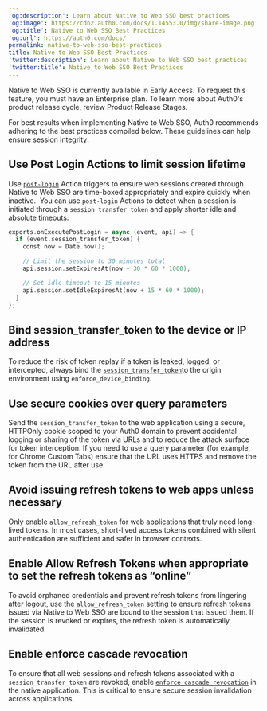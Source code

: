 ---
'og:description': Learn about Native to Web SSO best practices
'og:image': https://cdn2.auth0.com/docs/1.14553.0/img/share-image.png
'og:title': Native to Web SSO Best Practices
'og:url': https://auth0.com/docs/
permalink: native-to-web-sso-best-practices
title: Native to Web SSO Best Practices
'twitter:description': Learn about Native to Web SSO best practices
'twitter:title': Native to Web SSO Best Practices
---
<Callout icon="file-lines" color="#0EA5E9" iconType="regular">

Native to Web SSO is currently available in Early Access. To request this feature, you must have an Enterprise plan. To learn more about Auth0's product release cycle, review Product Release Stages.

</Callout>

For best results when implementing Native to Web <Tooltip tip="Single Sign-On (SSO): Service that, after a user logs into one applicaton, automatically logs that user in to other applications." cta="View Glossary" href="/docs/glossary?term=SSO">SSO</Tooltip>, Auth0 recommends adhering to the best practices compiled below. These guidelines can help ensure session integrity:

## Use Post Login Actions to limit session lifetime

Use [`post-login`](/docs/customize/actions/explore-triggers/signup-and-login-triggers/login-trigger) Action triggers to ensure web sessions created through Native to Web SSO are time-boxed appropriately and expire quickly when inactive. 
You can use `post-login` Actions to detect when a session is initiated through a `session_transfer_token` and apply shorter idle and absolute timeouts:

```swift lines
exports.onExecutePostLogin = async (event, api) => {
  if (event.session_transfer_token) {
    const now = Date.now();

    // Limit the session to 30 minutes total
    api.session.setExpiresAt(now + 30 * 60 * 1000);

    // Set idle timeout to 15 minutes
    api.session.setIdleExpiresAt(now + 15 * 60 * 1000);
  }
};
```






## Bind session_transfer_token to the device or IP address

To reduce the risk of token replay if a token is leaked, logged, or intercepted, always bind the [`session_transfer_token`](https://auth0.com/docs/api/management/v2/clients/patch-clients-by-id)to the origin environment using `enforce_device_binding`.

## Use secure cookies over query parameters

Send the `session_transfer_token` to the web application using a secure, HTTPOnly cookie scoped to your Auth0 domain to prevent accidental logging or sharing of the token via URLs and to reduce the attack surface for token interception. If you need to use a query parameter (for example, for Chrome Custom Tabs) ensure that the URL uses HTTPS and remove the token from the URL after use.

## Avoid issuing refresh tokens to web apps unless necessary

Only enable [`allow_refresh_token`](https://auth0.com/docs/api/management/v2/clients/patch-clients-by-id) for web applications that truly need long-lived tokens. In most cases, short-lived <Tooltip tip="Access Token: Authorization credential, in the form of an opaque string or JWT, used to access an API." cta="View Glossary" href="/docs/glossary?term=access+tokens">access tokens</Tooltip> combined with silent authentication are sufficient and safer in browser contexts.

## Enable Allow Refresh Tokens when appropriate to set the refresh tokens as “online”

To avoid orphaned credentials and prevent <Tooltip tip="Refresh Token: Token used to obtain a renewed Access Token without forcing users to log in again." cta="View Glossary" href="/docs/glossary?term=refresh+tokens">refresh tokens</Tooltip> from lingering after logout, use the [`allow_refresh_token`](https://auth0.com/docs/api/management/v2/clients/patch-clients-by-id) setting to ensure refresh tokens issued via Native to Web SSO are bound to the session that issued them. If the session is revoked or expires, the refresh token is automatically invalidated.

## Enable enforce cascade revocation

To ensure that all web sessions and refresh tokens associated with a `session_transfer_token` are revoked, enable [`enforce_cascade_revocation`](https://auth0.com/docs/api/management/v2/clients/patch-clients-by-id) in the native application. This is critical to ensure secure session invalidation across applications.